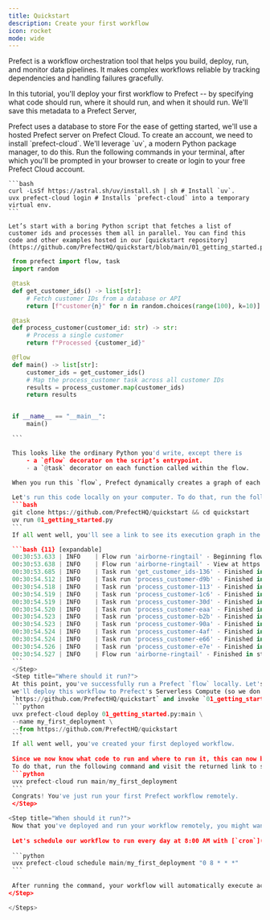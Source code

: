 ```yaml
---
title: Quickstart
description: Create your first workflow
icon: rocket
mode: wide
---
```


Prefect is a workflow orchestration tool that helps you build, deploy, run, and monitor data pipelines. It makes complex workflows reliable by tracking dependencies and handling failures gracefully. 

In this tutorial, you'll deploy your first workflow to Prefect -- by specifying what code should run, where it should run, and when it should run. We'll save this metadata to a Prefect Server, 
 

<Steps>
  <Step title="Create and login to your Prefect Cloud account.">
    Prefect uses a database to store 
    For the ease of getting started, we'll use a hosted Prefect server on Prefect Cloud. To create an account, we need to install `prefect-cloud`. We'll leverage `uv`, a modern Python package manager, to do this. Run the following commands in your terminal, after which you'll be prompted in your browser to create or login to your free Prefect Cloud account.

    ```bash
    curl -LsSf https://astral.sh/uv/install.sh | sh # Install `uv`.
    uvx prefect-cloud login # Installs `prefect-cloud` into a temporary virtual env.
    ```
  </Step>
  <Step title="What code should run?">

    Let’s start with a boring Python script that fetches a list of customer ids and processes them all in parallel. You can find this code and other examples hosted in our [quickstart repository](https://github.com/PrefectHQ/quickstart/blob/main/01_getting_started.py). 

   ```python 01_getting_started.py [expandable]
    from prefect import flow, task
    import random

    @task
    def get_customer_ids() -> list[str]:
        # Fetch customer IDs from a database or API
        return [f"customer{n}" for n in random.choices(range(100), k=10)]

    @task
    def process_customer(customer_id: str) -> str:
        # Process a single customer
        return f"Processed {customer_id}"

    @flow
    def main() -> list[str]:
        customer_ids = get_customer_ids()
        # Map the process_customer task across all customer IDs
        results = process_customer.map(customer_ids)
        return results


    if __name__ == "__main__":
        main()

    ```

    This looks like the ordinary Python you'd write, except there is 
        - a `@flow` decorator on the script’s entrypoint.
        - a `@task` decorator on each function called within the flow.

    When you run this `flow`, Prefect dynamically creates a graph of each `task` and the state of their upstream dependencies. This allows Prefect to execute each `task` in the right order and, in the case of failure, to recover the state of your workflow and resume from its point of failure. 
    
    Let's run this code locally on your computer. To do that, run the following command in your terminal.
    ```bash
    git clone https://github.com/PrefectHQ/quickstart && cd quickstart
    uv run 01_getting_started.py
    ```
    If all went well, you'll see a link to see its execution graph in the Prefect UI followed by a flurry of state changes and logs as Prefect dynamically discovers and executes your workflow.

    ```bash {11} [expandable]
    00:30:53.633 | INFO    | Flow run 'airborne-ringtail' - Beginning flow run 'airborne-ringtail' for flow 'main'
    00:30:53.638 | INFO    | Flow run 'airborne-ringtail' - View at https://app.prefect.cloud/account/...
    00:30:53.685 | INFO    | Task run 'get_customer_ids-136' - Finished in state Completed()
    00:30:54.512 | INFO    | Task run 'process_customer-d9b' - Finished in state Completed()
    00:30:54.518 | INFO    | Task run 'process_customer-113' - Finished in state Completed()
    00:30:54.519 | INFO    | Task run 'process_customer-1c6' - Finished in state Completed()
    00:30:54.519 | INFO    | Task run 'process_customer-30d' - Finished in state Completed()
    00:30:54.520 | INFO    | Task run 'process_customer-eaa' - Finished in state Completed()
    00:30:54.523 | INFO    | Task run 'process_customer-b2b' - Finished in state Completed()
    00:30:54.523 | INFO    | Task run 'process_customer-90a' - Finished in state Completed()
    00:30:54.524 | INFO    | Task run 'process_customer-4af' - Finished in state Completed()
    00:30:54.524 | INFO    | Task run 'process_customer-e66' - Finished in state Completed()
    00:30:54.526 | INFO    | Task run 'process_customer-e7e' - Finished in state Completed()
    00:30:54.527 | INFO    | Flow run 'airborne-ringtail' - Finished in state Completed('All states completed.')
    ```
    </Step>
    <Step title="Where should it run?">
    At this point, you've successfully run a Prefect `flow` locally. Let's get it running off of your machine! Again, for simplicity, 
    we'll deploy this workflow to Prefect's Serverless Compute (so we don't have to wrangle any infrastructure). We'll tell Prefect to clone
    `https://github.com/PrefectHQ/quickstart` and invoke `01_getting_started.py:main`.
    ```python
    uvx prefect-cloud deploy 01_getting_started.py:main \
    --name my_first_deployment \
    --from https://github.com/PrefectHQ/quickstart
    ```
    If all went well, you've created your first deployed workflow. 
    
    Since we now know what code to run and where to run it, this can now be invoked remotely. 
    To do that, run the following command and visit the returned link to see the run's status in the Prefect UI:
    ```python 
    uvx prefect-cloud run main/my_first_deployment
    ```
    Congrats! You've just run your first Prefect workflow remotely.
    </Step>

  <Step title="When should it run?">
    Now that you've deployed and run your workflow remotely, you might want to schedule it to run automatically at specific times. Prefect makes this easy with the `prefect-cloud schedule` command.
    
    Let's schedule our workflow to run every day at 8:00 AM with [`cron`](https://en.wikipedia.org/wiki/Cron) syntax.
    
    ```python
    uvx prefect-cloud schedule main/my_first_deployment "0 8 * * *"
    ```
    
    After running the command, your workflow will automatically execute according to the schedule you've set. You can view and manage all your scheduled runs in the Prefect UI.
  </Step>

</Steps>
